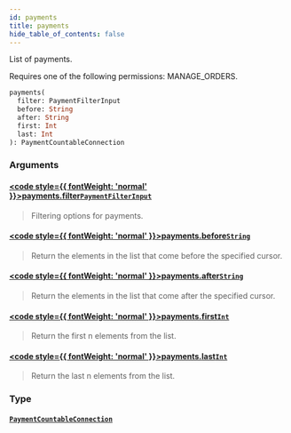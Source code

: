 ```yaml
---
id: payments
title: payments
hide_table_of_contents: false
---
```








List of payments.

Requires one of the following permissions: MANAGE_ORDERS.

```graphql
payments(
  filter: PaymentFilterInput
  before: String
  after: String
  first: Int
  last: Int
): PaymentCountableConnection
```


### Arguments

#### [<code style={{ fontWeight: 'normal' }}>payments.<b>filter</b></code>](#)<Bullet />[`PaymentFilterInput`](../../../developer/api-reference/inputs/payment-filter-input) <Badge class="secondary" text="input"/>
> Filtering options for payments.
> 

#### [<code style={{ fontWeight: 'normal' }}>payments.<b>before</b></code>](#)<Bullet />[`String`](../../../developer/api-reference/scalars/string) <Badge class="secondary" text="scalar"/>
> Return the elements in the list that come before the specified cursor.
> 

#### [<code style={{ fontWeight: 'normal' }}>payments.<b>after</b></code>](#)<Bullet />[`String`](../../../developer/api-reference/scalars/string) <Badge class="secondary" text="scalar"/>
> Return the elements in the list that come after the specified cursor.
> 

#### [<code style={{ fontWeight: 'normal' }}>payments.<b>first</b></code>](#)<Bullet />[`Int`](../../../developer/api-reference/scalars/int) <Badge class="secondary" text="scalar"/>
> Return the first n elements from the list.
> 

#### [<code style={{ fontWeight: 'normal' }}>payments.<b>last</b></code>](#)<Bullet />[`Int`](../../../developer/api-reference/scalars/int) <Badge class="secondary" text="scalar"/>
> Return the last n elements from the list.
> 

### Type

#### [`PaymentCountableConnection`](../../../developer/api-reference/objects/payment-countable-connection) <Badge class="secondary" text="object"/>
> 
> 





